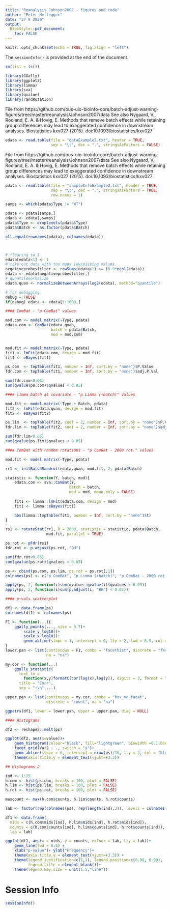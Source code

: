 ```yaml
---
title: "Reanalysis Johnson2007 - figures and code"
author: "Peter Hettegger"
date: "27 9 2020"
output:
  BiocStyle::pdf_document:
    toc: FALSE
---
```


```r
knitr::opts_chunk$set(echo = TRUE, fig.align = "left")
```

The `sessionInfo()` is provided at the end of the document.


```r
rm(list = ls())

library(GGally)
library(ggplot2)
library(limma)
library(sva)
library(qvalue)
library(randRotation)

```


File from https://github.com/ous-uio-bioinfo-core/batch-adjust-warning-figures/tree/master/reanalysis/Johnson2007/data
See also Nygaard, V., Rodland, E. A. & Hovig, E. Methods that remove batch effects while retaining group differences may lead to exaggerated confidence in downstream analyses. Biostatistics kxv027 (2015). doi:10.1093/biostatistics/kxv027


```r
edata <- read.table(file = "dataExample2.txt", header = TRUE,
                    sep = "\t", dec = ".", stringsAsFactors = FALSE)
```


File from https://github.com/ous-uio-bioinfo-core/batch-adjust-warning-figures/tree/master/reanalysis/Johnson2007/data
See also Nygaard, V., Rodland, E. A. & Hovig, E. Methods that remove batch effects while retaining group differences may lead to exaggerated confidence in downstream analyses. Biostatistics kxv027 (2015). doi:10.1093/biostatistics/kxv027

```r
pdata <- read.table(file = "sampleInfoExample2.txt", header = TRUE,
                    sep = "\t", dec = ".", stringsAsFactors = TRUE,
                    row.names = 1)

samps <- which(pdata$Type != "WT")

pdata <- pdata[samps,]
edata <- edata[,samps]
pdata$Type <- droplevels(pdata$Type)
pdata$Batch <- as.factor(pdata$Batch)

all.equal(rownames(pdata), colnames(edata))



# flooring to 1
edata[edata<1] <- 1
# take out data with too many low/missing values.
negativeprobesfilter <- rowSums(edata>1) >= (0.9*ncol(edata))
edata <- edata[negativeprobesfilter,]
# quantilenormalize
edata.quan <- normalizeBetweenArrays(log2(edata), method="quantile")
```


```r
# for debugging
debug = FALSE
if(debug) edata <- edata[1:1000,]
```


```r
#### ComBat - "p ComBat" values

mod.com <- model.matrix(~Type, pdata)
edata.com <- ComBat(edata.quan,
                    batch = pdata$Batch,
                    mod = mod.com)


mod.fit <- model.matrix(~Type, pdata)
fit1 <- lmFit(edata.com, design = mod.fit)
fit1 <- eBayes(fit1)

ps.com  <- topTable(fit1, number = Inf, sort.by = "none")$P.Value
fdr.com <- topTable(fit1, number = Inf, sort.by = "none")$adj.P.Val

sum(fdr.com<0.05)
sum(qvalue(ps.com)$qvalues < 0.05)
```


```r
#### limma batch as covariate - "p Limma (+batch)" values

mod.fit <- model.matrix(~Type + Batch, pdata)
fit2 <- lmFit(edata.quan, design = mod.fit)
fit2 <- eBayes(fit2)

ps.lim  <- topTable(fit2, coef = 2, number = Inf, sort.by = "none")$P.Value
fdr.lim <- topTable(fit2, coef = 2, number = Inf, sort.by = "none")$adj.P.Val

sum(fdr.lim<0.05)
sum(qvalue(ps.lim)$qvalues < 0.05)
```


```r
#### ComBat with random rotations - "p ComBat - 2000 rot." values

mod.fit <- model.matrix(~Type, pdata)

rr1 <- initBatchRandrot(edata.quan, mod.fit, 2, pdata$Batch)

statistic <- function(Y, batch, mod){
    edata.com <- sva::ComBat(Y,
                            batch = batch,
                            mod = mod, mean.only = FALSE)
    
    fit1 <- limma::lmFit(edata.com, design = mod)
    fit1 <- limma::eBayes(fit1)

    abs(limma::topTable(fit1, number = Inf, sort.by = "none")$t)
}
```


```r
rs1 <- rotateStat(rr1, R = 2000, statistic = statistic, pdata$Batch,
                  mod.fit, parallel = TRUE)
```


```r
ps.rot <- pFdr(rs1)
fdr.rot <- p.adjust(ps.rot, "BH")

sum(fdr.rot<0.05)
sum(qvalue(ps.rot)$qvalues < 0.05)

ps <- cbind(ps.com, ps.lim, ps.rot = ps.rot[,1])
colnames(ps) <- c("p ComBat", "p Limma (+batch)", "p ComBat - 2000 rot.")

apply(ps, 2, function(i)sum(qvalue::qvalue(i)$qvalues < 0.05))
apply(ps, 2, function(i)sum(p.adjust(i, "BH") < 0.05))
```


```r
#### p-vals scatterplot

df1 <- data.frame(ps)
colnames(df1) <- colnames(ps)

F1 <- function(...){
    ggally_points(..., size = 0.7)+
        scale_y_log10()+
        scale_x_log10()+
        geom_abline(slope = 1, intercept = 0, lty = 2, lwd = 0.5, col = "red")
}
lower.pan <- list(continuous = F1, combo = "facethist", discrete = "facetbar",
                  na = "na")

my.cor <- function(...)
    ggally_statistic(
      text_fn = 
        function(x,y)formatC(cor(log(x),log(y)), digits = 3, format = "f"),
      title = "Corr",
      sep = ":\n",...)

upper.pan <- list(continuous = my.cor, combo = "box_no_facet",
                  discrete = "count", na = "na")

ggpairs(df1, lower = lower.pan, upper = upper.pan, diag = NULL)
```


```r
#### Histograms

df2 <- reshape2::melt(ps)

ggplot(df2, aes(x=value))+
    geom_histogram(colour="black", fill="lightgreen", binwidth =0.1,boundary=0)+
    facet_grid(Var2 ~ ., switch = "y")+
    geom_abline(slope = 0, intercept = nrow(ps)/10, lty = 2, col = "blue")+
    theme(axis.title.y = element_text(vjust=+3.3))
```


```r
## Histograms 2

ind <- 1:15
h.com <- hist(ps.com, breaks = 100, plot = FALSE)
h.lim <- hist(ps.lim, breaks = 100, plot = FALSE)
h.rot <- hist(ps.rot, breaks = 100, plot = FALSE)

maxcount <- max(h.com$counts, h.lim$counts, h.rot$counts)

lab <- factor(rep(colnames(ps), rep(length(ind),3)), levels = colnames(ps))

df1 <- data.frame(
  mids = c(h.com$mids[ind], h.lim$mids[ind], h.rot$mids[ind]),
  counts = c(h.com$counts[ind], h.lim$counts[ind], h.rot$counts[ind]),
  lab = lab)

ggplot(df1, aes(x = mids, y = counts, colour = lab, lty = lab))+
    geom_line(lwd = 0.6) +
    xlab("p-value")+ ylab("Frequency")+
    theme(axis.title.y = element_text(vjust=+3.3)) +
    theme(legend.justification=c(1,1), legend.position=c(0.98, 0.98), 
          legend.title = element_blank())+
    theme(legend.key.size = unit(1.5,"line"))
```

# Session Info

```r
sessionInfo()
```
